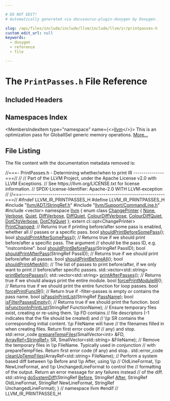 ```yaml
---

# DO NOT EDIT!
# Automatically generated via docusaurus-plugin-doxygen by Doxygen.

slug: /api/files/include/include/llvm/include/llvm/ir/printpasses-h
custom_edit_url: null
keywords:
  - doxygen
  - reference
  - file

---
```





# The `PrintPasses.h` File Reference

<DoxygenPage pluginConfig={pluginConfig}>



## Included Headers

<IncludesList>
<IncludesListItem
  filePath="llvm/ADT/StringRef.h"
  permalink="/docs/api/files/include/include/llvm/include/llvm/adt/stringref-h"
  isLocal="true" />
<IncludesListItem
  filePath="llvm/Support/CommandLine.h"
  permalink="/docs/api/files/include/include/llvm/include/llvm/support/commandline-h"
  isLocal="true" />
<IncludesListItem
  filePath="vector"
  permalink=""
  isLocal="false" />
</IncludesList>

## Namespaces Index

<MembersIndex>

<MembersIndexItem
  type="namespace"
  name={<><a href="/docs/api/namespaces/llvm">llvm</a></>}>
This is an optimization pass for GlobalISel generic memory operations. <a href="/docs/api/namespaces/llvm/#details">More...</a>
</MembersIndexItem>

</MembersIndex>


## File Listing

The file content with the documentation metadata removed is:

<ProgramListing>

<Link id="l00001" /><CodeLine lineNumber="1"><Highlight kind="comment">//===- PrintPasses.h - Determining whether/when to print IR ---------------===//</Highlight><Highlight kind="normal"></Highlight></CodeLine>
<Link id="l00002" /><CodeLine lineNumber="2"><Highlight kind="normal"></Highlight><Highlight kind="comment">//</Highlight><Highlight kind="normal"></Highlight></CodeLine>
<Link id="l00003" /><CodeLine lineNumber="3"><Highlight kind="normal"></Highlight><Highlight kind="comment">// Part of the LLVM Project, under the Apache License v2.0 with LLVM Exceptions.</Highlight><Highlight kind="normal"></Highlight></CodeLine>
<Link id="l00004" /><CodeLine lineNumber="4"><Highlight kind="normal"></Highlight><Highlight kind="comment">// See https://llvm.org/LICENSE.txt for license information.</Highlight><Highlight kind="normal"></Highlight></CodeLine>
<Link id="l00005" /><CodeLine lineNumber="5"><Highlight kind="normal"></Highlight><Highlight kind="comment">// SPDX-License-Identifier: Apache-2.0 WITH LLVM-exception</Highlight><Highlight kind="normal"></Highlight></CodeLine>
<Link id="l00006" /><CodeLine lineNumber="6"><Highlight kind="normal"></Highlight><Highlight kind="comment">//</Highlight><Highlight kind="normal"></Highlight></CodeLine>
<Link id="l00007" /><CodeLine lineNumber="7"><Highlight kind="normal"></Highlight><Highlight kind="comment">//===----------------------------------------------------------------------===//</Highlight><Highlight kind="normal"></Highlight></CodeLine>
<Link id="l00008" /><CodeLine lineNumber="8"><Highlight kind="normal"></Highlight></CodeLine>
<Link id="l00009" /><CodeLine lineNumber="9"><Highlight kind="normal"></Highlight><Highlight kind="preprocessor">#ifndef LLVM&#95;IR&#95;PRINTPASSES&#95;H</Highlight><Highlight kind="normal"></Highlight></CodeLine>
<Link id="l00010" /><CodeLine lineNumber="10"><Highlight kind="normal"></Highlight><Highlight kind="preprocessor">#define LLVM&#95;IR&#95;PRINTPASSES&#95;H</Highlight><Highlight kind="normal"></Highlight></CodeLine>
<Link id="l00011" /><CodeLine lineNumber="11"><Highlight kind="normal"></Highlight></CodeLine>
<Link id="l00012" /><CodeLine lineNumber="12"><Highlight kind="normal"></Highlight><Highlight kind="preprocessor">#include &quot;<a href="/docs/api/files/include/include/llvm/include/llvm/adt/stringref-h">llvm/ADT/StringRef.h</a>&quot;</Highlight><Highlight kind="normal"></Highlight></CodeLine>
<Link id="l00013" /><CodeLine lineNumber="13"><Highlight kind="normal"></Highlight><Highlight kind="preprocessor">#include &quot;<a href="/docs/api/files/include/include/llvm/include/llvm/support/commandline-h">llvm/Support/CommandLine.h</a>&quot;</Highlight><Highlight kind="normal"></Highlight></CodeLine>
<Link id="l00014" /><CodeLine lineNumber="14"><Highlight kind="normal"></Highlight><Highlight kind="preprocessor">#include &lt;vector&gt;</Highlight><Highlight kind="normal"></Highlight></CodeLine>
<Link id="l00015" /><CodeLine lineNumber="15"><Highlight kind="normal"></Highlight></CodeLine>
<Link id="l00016" /><CodeLine lineNumber="16"><Highlight kind="normal"></Highlight><Highlight kind="keyword">namespace </Highlight><Highlight kind="normal"><a href="/docs/api/namespaces/llvm">llvm</a> &#123;</Highlight></CodeLine>
<Link id="l00017" /><CodeLine lineNumber="17"><Highlight kind="normal"></Highlight></CodeLine>
<Link id="l00018" /><CodeLine lineNumber="18" lineLink="/docs/api/namespaces/llvm/#a0d9d5328bc7a7ba4906fb7a366cc9a32"><Highlight kind="normal"></Highlight><Highlight kind="keyword">enum class</Highlight><Highlight kind="normal"> <a href="/docs/api/namespaces/llvm/#a0d9d5328bc7a7ba4906fb7a366cc9a32">ChangePrinter</a> &#123;</Highlight></CodeLine>
<Link id="l00019" /><CodeLine lineNumber="19" lineLink="/docs/api/namespaces/llvm/#a0d9d5328bc7a7ba4906fb7a366cc9a32a6adf97f83acf6453d4a6a4b1070f3754"><Highlight kind="normal">  <a href="/docs/api/namespaces/llvm/#a7a24c2247bd546fc56e2de6cfd04a3d7a116ebf2078ffd98178ffbdd2f544ebb7">None</a>,</Highlight></CodeLine>
<Link id="l00020" /><CodeLine lineNumber="20" lineLink="/docs/api/namespaces/llvm/#a0d9d5328bc7a7ba4906fb7a366cc9a32ad4a9fa383ab700c5bdd6f31cf7df0faf"><Highlight kind="normal">  <a href="/docs/api/namespaces/llvm/#adacba4cb06d1dd9232ee3d2d49a44d8fad4a9fa383ab700c5bdd6f31cf7df0faf">Verbose</a>,</Highlight></CodeLine>
<Link id="l00021" /><CodeLine lineNumber="21" lineLink="/docs/api/namespaces/llvm/#a0d9d5328bc7a7ba4906fb7a366cc9a32a098753f8980036f4b936e3d4b6997111"><Highlight kind="normal">  <a href="/docs/api/namespaces/llvm/#a0d9d5328bc7a7ba4906fb7a366cc9a32a098753f8980036f4b936e3d4b6997111">Quiet</a>,</Highlight></CodeLine>
<Link id="l00022" /><CodeLine lineNumber="22" lineLink="/docs/api/namespaces/llvm/#a0d9d5328bc7a7ba4906fb7a366cc9a32a22a15b3198e27dd44ee901fd08c2f9e8"><Highlight kind="normal">  <a href="/docs/api/namespaces/llvm/#a0d9d5328bc7a7ba4906fb7a366cc9a32a22a15b3198e27dd44ee901fd08c2f9e8">DiffVerbose</a>,</Highlight></CodeLine>
<Link id="l00023" /><CodeLine lineNumber="23" lineLink="/docs/api/namespaces/llvm/#a0d9d5328bc7a7ba4906fb7a366cc9a32a2a9c8e6e6b6d872b8aa8b2962eb690db"><Highlight kind="normal">  <a href="/docs/api/namespaces/llvm/#a0d9d5328bc7a7ba4906fb7a366cc9a32a2a9c8e6e6b6d872b8aa8b2962eb690db">DiffQuiet</a>,</Highlight></CodeLine>
<Link id="l00024" /><CodeLine lineNumber="24" lineLink="/docs/api/namespaces/llvm/#a0d9d5328bc7a7ba4906fb7a366cc9a32abca7d38944ff84ec56d07412609bdad6"><Highlight kind="normal">  <a href="/docs/api/namespaces/llvm/#a0d9d5328bc7a7ba4906fb7a366cc9a32abca7d38944ff84ec56d07412609bdad6">ColourDiffVerbose</a>,</Highlight></CodeLine>
<Link id="l00025" /><CodeLine lineNumber="25" lineLink="/docs/api/namespaces/llvm/#a0d9d5328bc7a7ba4906fb7a366cc9a32ae804ca2f4db61c2499086aa945789dd0"><Highlight kind="normal">  <a href="/docs/api/namespaces/llvm/#a0d9d5328bc7a7ba4906fb7a366cc9a32ae804ca2f4db61c2499086aa945789dd0">ColourDiffQuiet</a>,</Highlight></CodeLine>
<Link id="l00026" /><CodeLine lineNumber="26" lineLink="/docs/api/namespaces/llvm/#a0d9d5328bc7a7ba4906fb7a366cc9a32a6bace5799365851d0c9848757b5d2e62"><Highlight kind="normal">  <a href="/docs/api/namespaces/llvm/#a0d9d5328bc7a7ba4906fb7a366cc9a32a6bace5799365851d0c9848757b5d2e62">DotCfgVerbose</a>,</Highlight></CodeLine>
<Link id="l00027" /><CodeLine lineNumber="27" lineLink="/docs/api/namespaces/llvm/#a0d9d5328bc7a7ba4906fb7a366cc9a32a547b6191e6830ea05f44c5792e6a6879"><Highlight kind="normal">  <a href="/docs/api/namespaces/llvm/#a0d9d5328bc7a7ba4906fb7a366cc9a32a547b6191e6830ea05f44c5792e6a6879">DotCfgQuiet</a></Highlight></CodeLine>
<Link id="l00028" /><CodeLine lineNumber="28"><Highlight kind="normal">&#125;;</Highlight></CodeLine>
<Link id="l00029" /><CodeLine lineNumber="29"><Highlight kind="normal"></Highlight></CodeLine>
<Link id="l00030" /><CodeLine lineNumber="30"><Highlight kind="normal"></Highlight><Highlight kind="keyword">extern</Highlight><Highlight kind="normal"> cl::opt&lt;ChangePrinter&gt; <a href="/docs/api/namespaces/llvm/#a5074e520089f2472cad6437fe736eef2">PrintChanged</a>;</Highlight></CodeLine>
<Link id="l00031" /><CodeLine lineNumber="31"><Highlight kind="normal"></Highlight></CodeLine>
<Link id="l00032" /><CodeLine lineNumber="32"><Highlight kind="normal"></Highlight><Highlight kind="comment">// Returns true if printing before/after some pass is enabled, whether all</Highlight><Highlight kind="normal"></Highlight></CodeLine>
<Link id="l00033" /><CodeLine lineNumber="33"><Highlight kind="normal"></Highlight><Highlight kind="comment">// passes or a specific pass.</Highlight><Highlight kind="normal"></Highlight></CodeLine>
<Link id="l00034" /><CodeLine lineNumber="34"><Highlight kind="normal"></Highlight><Highlight kind="keywordtype">bool</Highlight><Highlight kind="normal"> <a href="/docs/api/namespaces/llvm/#a62d926ab6d3edd52777b18019184c09c">shouldPrintBeforeSomePass</a>();</Highlight></CodeLine>
<Link id="l00035" /><CodeLine lineNumber="35"><Highlight kind="normal"></Highlight><Highlight kind="keywordtype">bool</Highlight><Highlight kind="normal"> <a href="/docs/api/namespaces/llvm/#a68dbdc030a00d3b34829df7542a7c729">shouldPrintAfterSomePass</a>();</Highlight></CodeLine>
<Link id="l00036" /><CodeLine lineNumber="36"><Highlight kind="normal"></Highlight></CodeLine>
<Link id="l00037" /><CodeLine lineNumber="37"><Highlight kind="normal"></Highlight><Highlight kind="comment">// Returns true if we should print before/after a specific pass. The argument</Highlight><Highlight kind="normal"></Highlight></CodeLine>
<Link id="l00038" /><CodeLine lineNumber="38"><Highlight kind="normal"></Highlight><Highlight kind="comment">// should be the pass ID, e.g. &quot;instcombine&quot;.</Highlight><Highlight kind="normal"></Highlight></CodeLine>
<Link id="l00039" /><CodeLine lineNumber="39"><Highlight kind="normal"></Highlight><Highlight kind="keywordtype">bool</Highlight><Highlight kind="normal"> <a href="/docs/api/namespaces/llvm/#ad5c2fb6b85448597174b4289f8678110">shouldPrintBeforePass</a>(StringRef PassID);</Highlight></CodeLine>
<Link id="l00040" /><CodeLine lineNumber="40"><Highlight kind="normal"></Highlight><Highlight kind="keywordtype">bool</Highlight><Highlight kind="normal"> <a href="/docs/api/namespaces/llvm/#ad9249f0a4443bb33fb0789525d29cf01">shouldPrintAfterPass</a>(StringRef PassID);</Highlight></CodeLine>
<Link id="l00041" /><CodeLine lineNumber="41"><Highlight kind="normal"></Highlight></CodeLine>
<Link id="l00042" /><CodeLine lineNumber="42"><Highlight kind="normal"></Highlight><Highlight kind="comment">// Returns true if we should print before/after all passes.</Highlight><Highlight kind="normal"></Highlight></CodeLine>
<Link id="l00043" /><CodeLine lineNumber="43"><Highlight kind="normal"></Highlight><Highlight kind="keywordtype">bool</Highlight><Highlight kind="normal"> <a href="/docs/api/namespaces/llvm/#a3b7089a3389d6a6e8dc35304538bf33d">shouldPrintBeforeAll</a>();</Highlight></CodeLine>
<Link id="l00044" /><CodeLine lineNumber="44"><Highlight kind="normal"></Highlight><Highlight kind="keywordtype">bool</Highlight><Highlight kind="normal"> <a href="/docs/api/namespaces/llvm/#a4ec431b3fd03106c43c081d83b16b581">shouldPrintAfterAll</a>();</Highlight></CodeLine>
<Link id="l00045" /><CodeLine lineNumber="45"><Highlight kind="normal"></Highlight></CodeLine>
<Link id="l00046" /><CodeLine lineNumber="46"><Highlight kind="normal"></Highlight><Highlight kind="comment">// The list of passes to print before/after, if we only want to print</Highlight><Highlight kind="normal"></Highlight></CodeLine>
<Link id="l00047" /><CodeLine lineNumber="47"><Highlight kind="normal"></Highlight><Highlight kind="comment">// before/after specific passes.</Highlight><Highlight kind="normal"></Highlight></CodeLine>
<Link id="l00048" /><CodeLine lineNumber="48"><Highlight kind="normal">std::vector&lt;std::string&gt; <a href="/docs/api/namespaces/llvm/#a6209f466bcee5c56b70c8eb990ce26c9">printBeforePasses</a>();</Highlight></CodeLine>
<Link id="l00049" /><CodeLine lineNumber="49"><Highlight kind="normal">std::vector&lt;std::string&gt; <a href="/docs/api/namespaces/llvm/#a22184222f029503b923d35db0140d2e1">printAfterPasses</a>();</Highlight></CodeLine>
<Link id="l00050" /><CodeLine lineNumber="50"><Highlight kind="normal"></Highlight></CodeLine>
<Link id="l00051" /><CodeLine lineNumber="51"><Highlight kind="normal"></Highlight><Highlight kind="comment">// Returns true if we should always print the entire module.</Highlight><Highlight kind="normal"></Highlight></CodeLine>
<Link id="l00052" /><CodeLine lineNumber="52"><Highlight kind="normal"></Highlight><Highlight kind="keywordtype">bool</Highlight><Highlight kind="normal"> <a href="/docs/api/namespaces/llvm/#a14de763ca0235935ff458accc41d94d7">forcePrintModuleIR</a>();</Highlight></CodeLine>
<Link id="l00053" /><CodeLine lineNumber="53"><Highlight kind="normal"></Highlight></CodeLine>
<Link id="l00054" /><CodeLine lineNumber="54"><Highlight kind="normal"></Highlight><Highlight kind="comment">// Returns true if we should print the entire function for loop passes.</Highlight><Highlight kind="normal"></Highlight></CodeLine>
<Link id="l00055" /><CodeLine lineNumber="55"><Highlight kind="normal"></Highlight><Highlight kind="keywordtype">bool</Highlight><Highlight kind="normal"> <a href="/docs/api/namespaces/llvm/#afaa66ab3cd0ce3488b412cff59d0646c">forcePrintFuncIR</a>();</Highlight></CodeLine>
<Link id="l00056" /><CodeLine lineNumber="56"><Highlight kind="normal"></Highlight></CodeLine>
<Link id="l00057" /><CodeLine lineNumber="57"><Highlight kind="normal"></Highlight><Highlight kind="comment">// Return true if -filter-passes is empty or contains the pass name.</Highlight><Highlight kind="normal"></Highlight></CodeLine>
<Link id="l00058" /><CodeLine lineNumber="58"><Highlight kind="normal"></Highlight><Highlight kind="keywordtype">bool</Highlight><Highlight kind="normal"> <a href="/docs/api/namespaces/llvm/#a8059a29de9752b72c252ece47fdb42b0">isPassInPrintList</a>(StringRef <a href="/docs/api/files/lib/lib/target/lib/target/x86/x86loweramxintrinsics-cpp/#adb9257105a403ef9d0773b87693f7779">PassName</a>);</Highlight></CodeLine>
<Link id="l00059" /><CodeLine lineNumber="59"><Highlight kind="normal"></Highlight><Highlight kind="keywordtype">bool</Highlight><Highlight kind="normal"> <a href="/docs/api/namespaces/llvm/#add75269484ef1ec2ace63681ea027ba4">isFilterPassesEmpty</a>();</Highlight></CodeLine>
<Link id="l00060" /><CodeLine lineNumber="60"><Highlight kind="normal"></Highlight></CodeLine>
<Link id="l00061" /><CodeLine lineNumber="61"><Highlight kind="normal"></Highlight><Highlight kind="comment">// Returns true if we should print the function.</Highlight><Highlight kind="normal"></Highlight></CodeLine>
<Link id="l00062" /><CodeLine lineNumber="62"><Highlight kind="normal"></Highlight><Highlight kind="keywordtype">bool</Highlight><Highlight kind="normal"> <a href="/docs/api/namespaces/llvm/#a7d104c3a6510178d34b2d3f0ae67b4d5">isFunctionInPrintList</a>(StringRef FunctionName);</Highlight></CodeLine>
<Link id="l00063" /><CodeLine lineNumber="63"><Highlight kind="normal"></Highlight></CodeLine>
<Link id="l00064" /><CodeLine lineNumber="64"><Highlight kind="normal"></Highlight><Highlight kind="comment">// Ensure temporary files exist, creating or re-using them.  \\p FD contains</Highlight><Highlight kind="normal"></Highlight></CodeLine>
<Link id="l00065" /><CodeLine lineNumber="65"><Highlight kind="normal"></Highlight><Highlight kind="comment">// file descriptors (-1 indicates that the file should be created) and</Highlight><Highlight kind="normal"></Highlight></CodeLine>
<Link id="l00066" /><CodeLine lineNumber="66"><Highlight kind="normal"></Highlight><Highlight kind="comment">// \\p SR contains the corresponding initial content.  \\p FileName will have</Highlight><Highlight kind="normal"></Highlight></CodeLine>
<Link id="l00067" /><CodeLine lineNumber="67"><Highlight kind="normal"></Highlight><Highlight kind="comment">// the filenames filled in when creating files.  Return first error code (if</Highlight><Highlight kind="normal"></Highlight></CodeLine>
<Link id="l00068" /><CodeLine lineNumber="68"><Highlight kind="normal"></Highlight><Highlight kind="comment">// any) and stop.</Highlight><Highlight kind="normal"></Highlight></CodeLine>
<Link id="l00069" /><CodeLine lineNumber="69"><Highlight kind="normal">std::error&#95;code <a href="/docs/api/namespaces/llvm/#a0fa39647aed67bc62e126a8d8812900f">prepareTempFiles</a>(SmallVector&lt;int&gt; &amp;FD, <a href="/docs/api/namespaces/llvm/#ab9c6b351507d3c0730f4290919d43a12">ArrayRef&lt;StringRef&gt;</a> SR,</Highlight></CodeLine>
<Link id="l00070" /><CodeLine lineNumber="70"><Highlight kind="normal">                                 SmallVector&lt;std::string&gt; &amp;FileName);</Highlight></CodeLine>
<Link id="l00071" /><CodeLine lineNumber="71"><Highlight kind="normal"></Highlight></CodeLine>
<Link id="l00072" /><CodeLine lineNumber="72"><Highlight kind="normal"></Highlight><Highlight kind="comment">// Remove the temporary files in \\p FileName.  Typically used in conjunction</Highlight><Highlight kind="normal"></Highlight></CodeLine>
<Link id="l00073" /><CodeLine lineNumber="73"><Highlight kind="normal"></Highlight><Highlight kind="comment">// with prepareTempFiles.  Return first error code (if any) and stop..</Highlight><Highlight kind="normal"></Highlight></CodeLine>
<Link id="l00074" /><CodeLine lineNumber="74"><Highlight kind="normal">std::error&#95;code <a href="/docs/api/namespaces/llvm/#a9826d594303bc76fe0df7ab9face2d1a">cleanUpTempFiles</a>(ArrayRef&lt;std::string&gt; FileName);</Highlight></CodeLine>
<Link id="l00075" /><CodeLine lineNumber="75"><Highlight kind="normal"></Highlight></CodeLine>
<Link id="l00076" /><CodeLine lineNumber="76"><Highlight kind="normal"></Highlight><Highlight kind="comment">// Perform a system based diff between \\p Before and \\p After, using \\p</Highlight><Highlight kind="normal"></Highlight></CodeLine>
<Link id="l00077" /><CodeLine lineNumber="77"><Highlight kind="normal"></Highlight><Highlight kind="comment">// OldLineFormat, \\p NewLineFormat, and \\p UnchangedLineFormat to control the</Highlight><Highlight kind="normal"></Highlight></CodeLine>
<Link id="l00078" /><CodeLine lineNumber="78"><Highlight kind="normal"></Highlight><Highlight kind="comment">// formatting of the output. Return an error message for any failures instead</Highlight><Highlight kind="normal"></Highlight></CodeLine>
<Link id="l00079" /><CodeLine lineNumber="79"><Highlight kind="normal"></Highlight><Highlight kind="comment">// of the diff.</Highlight><Highlight kind="normal"></Highlight></CodeLine>
<Link id="l00080" /><CodeLine lineNumber="80"><Highlight kind="normal">std::string <a href="/docs/api/namespaces/llvm/#ab3a01ed22efa91390e377a44b45087d8">doSystemDiff</a>(StringRef <a href="/docs/api/files/lib/lib/passes/standardinstrumentations-cpp/#a6f1bbcae7288f05872dcfe811d0388baa9060587edeb01a63e3d3edc959678d1e">Before</a>, StringRef <a href="/docs/api/files/lib/lib/passes/standardinstrumentations-cpp/#a6f1bbcae7288f05872dcfe811d0388baa7bfcadb5535fe8aad5032762b7bfe159">After</a>,</Highlight></CodeLine>
<Link id="l00081" /><CodeLine lineNumber="81"><Highlight kind="normal">                         StringRef OldLineFormat, StringRef NewLineFormat,</Highlight></CodeLine>
<Link id="l00082" /><CodeLine lineNumber="82"><Highlight kind="normal">                         StringRef UnchangedLineFormat);</Highlight></CodeLine>
<Link id="l00083" /><CodeLine lineNumber="83"><Highlight kind="normal"></Highlight></CodeLine>
<Link id="l00084" /><CodeLine lineNumber="84"><Highlight kind="normal">&#125; </Highlight><Highlight kind="comment">// namespace llvm</Highlight><Highlight kind="normal"></Highlight></CodeLine>
<Link id="l00085" /><CodeLine lineNumber="85"><Highlight kind="normal"></Highlight></CodeLine>
<Link id="l00086" /><CodeLine lineNumber="86"><Highlight kind="normal"></Highlight><Highlight kind="preprocessor">#endif </Highlight><Highlight kind="comment">// LLVM&#95;IR&#95;PRINTPASSES&#95;H</Highlight><Highlight kind="normal"></Highlight></CodeLine>

</ProgramListing>


</DoxygenPage>
